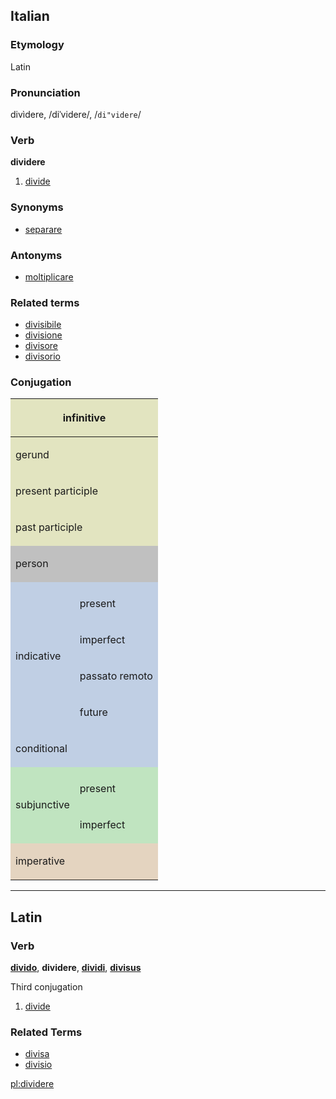 ==Italian==
===Etymology===
Latin
===Pronunciation===
divìdere, /diˈvidere/, /<tt>di"videre</tt>/

===Verb===
'''dividere'''

# [[divide]]

===Synonyms===
*[[separare]]

===Antonyms===
*[[moltiplicare]]

===Related terms===
*[[divisibile]]
*[[divisione]]
*[[divisore]]
*[[divisorio]]

===Conjugation===

<center>
{| style="background:#F0F0F0"

|-
! colspan="3" style="background:#e2e4c0" | infinitive
| colspan="5" | dividere

|-
! colspan="3" style="background:#e2e4c0" | gerund
| colspan="5" | [[dividendo]]

|-
! colspan="3" style="background:#e2e4c0" | present participle
| colspan="5" | [[dividente]]

|-
! colspan="3" style="background:#e2e4c0" | past participle
| colspan="5" | [[diviso]]

|-
! colspan="2" rowspan="2" style="background:#C0C0C0" | person
! colspan="3" style="background:#C0C0C0" | singular
! colspan="3" style="background:#C0C0C0" | plural

|-
! style="background:#C0C0C0;width:12.5%" | first
! style="background:#C0C0C0;width:12.5%" | second
! style="background:#C0C0C0;width:12.5%" | third
! style="background:#C0C0C0;width:12.5%" | first
! style="background:#C0C0C0;width:12.5%" | second
! style="background:#C0C0C0;width:12.5%" | third

|-
! rowspan="5" style="background:#c0cfe4" | indicative

! style="background:#c0cfe4" colspan="1" | 
! style="background:#c0cfe4" | io
! style="background:#c0cfe4" | tu
! style="background:#c0cfe4" | lui/lei
! style="background:#c0cfe4" | noi
! style="background:#c0cfe4" | voi
! style="background:#c0cfe4" | loro

|-
! style="height:3em;background:#c0cfe4" | present
| divido
| dividi
| divide
| dividiamo
| dividete
| dividono

|-
! style="height:3em;background:#c0cfe4" | imperfect
| dividevo
| dividevi
| divideva
| dividevamo
| dividevate
| dividevano

|-
! style="height:3em;background:#c0cfe4" | passato remoto
| divisi
| dividesti
| divise
| dividemmo
| divideste
| divisero

|-
! style="height:3em;background:#c0cfe4" | future
| dividerò
| dividerai
| dividerà
| divideremo
| dividerete
| divideranno

|-
! colspan="2" style="height:3em;background:#c0cfe4" | conditional
| dividerei
| divideresti
| dividerebbe
| divideremmo
| dividereste
| dividerebbero

|-
! rowspan="3" style="background:#c0e4c0" |subjunctive
! style="background:#c0e4c0" | 
! style="background:#c0e4c0" | che io
! style="background:#c0e4c0" | che tu
! style="background:#c0e4c0" | che lui/che lei
! style="background:#c0e4c0" | che noi
! style="background:#c0e4c0" | che voi
! style="background:#c0e4c0" | che loro

|-
! style="height:3em;background:#c0e4c0" | present
| divida
| divida
| divida
| dividiamo
| dividiate
| dividano

|-
! style="height:3em;background:#c0e4c0" rowspan="1" | imperfect
| dividessi
| dividessi
| dividesse
| dividessimo
| divideste
| dividessero

|-
! colspan="2" rowspan="2" style="height:3em;background:#e4d4c0" | imperative
! style="background:#e4d4c0" | -
! style="background:#e4d4c0" | tu
! style="background:#e4d4c0" | lui/lei
! style="background:#e4d4c0" | noi
! style="background:#e4d4c0" | voi
! style="background:#e4d4c0" | loro

|-
|
| dividi
| divida
| dividiamo
| dividete
| dividano

|}
</center>

----
==Latin==
===Verb===
'''[[divido]]''', '''dividere''', '''[[dividi]]''', '''[[divisus]]'''

Third conjugation

# [[divide]]

===Related Terms===
*[[divisa]]
*[[divisio]]

[[pl:dividere]]